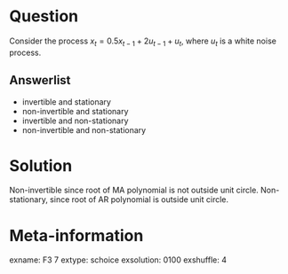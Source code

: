 Question
========

Consider the process $x_t = 0.5  x_{t−1} +  2 u_{t−1} + u_{t}$, where $u_t$ is a white noise process.


Answerlist
----------
* invertible and stationary
* non-invertible and stationary
* invertible and non-stationary
* non-invertible and non-stationary

Solution
========

Non-invertible since root of MA polynomial is not outside unit circle.
Non-stationary, since root of AR polynomial is outside unit circle.

Meta-information
================
exname: F3 7 
extype: schoice
exsolution: 0100
exshuffle: 4

